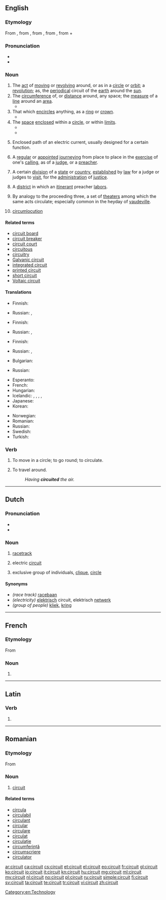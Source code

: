 ==English==

===Etymology===
From {{etyl|enm}} {{term|circuit|lang=enm}}, from {{etyl|fro}} {{term|circuit|lang=fro}}, from {{etyl|la}} {{term|circuitus||a going round}}, from {{term|circuire||go round}}, from {{term|circum||around}} + {{term|ire}}

===Pronunciation===
* {{audio|en-us-circuit.ogg|Audio (US)}}
* {{rhymes|ɜː(r)kɪt}}

===Noun===
{{en-noun}}

# The [[act]] of [[moving]] or [[revolving]] around, or as in a [[circle]] or [[orbit]]; a [[revolution]]; as, the [[periodical]] circuit of the [[earth]] around the [[sun]].
# The [[circumference]] of, or [[distance]] around, any space; the [[measure]] of a [[line]] around an [[area]].
#* {{quote-book|passage=So the '''circuit''' or compass of Ireland is 1,800 miles, which is 200 less than Caesar doth reckon or account.|author=[[w:John Stow|John Stow]]}}
# That which [[encircle]]s anything, as a [[ring]] or [[crown]].
#* {{quote-book|year=1590|passage=And this fell tempest shall not cease to rage Until the golden '''circuit''' on my head, Like to the glorious sun's transparent beams, Do calm the fury of this mad-bred flaw.|author=William Shakespeare|title=Henry VI|section=Part II, Act III, Scene I, line 351}}
# The [[space]] [[enclose]]d within a [[circle]], or within [[limit]]s.
#* {{quote-book|year=1592|passage="Fondling," she saith, "since I have hemm'd thee here Within the '''circuit''' of this ivory pale, I'll be a park, and thou shalt be my deer: Feed where thou wilt, on mountain, or in dale; Graze on my lips; and if those hills be dry, Stray lower, where the pleasant fountains lie.|author=William Shakespeare|title=Venus and Adonis|section=Stanza 39, line 229}}
#* {{quote-book|passage=A '''circuit''' wide enclosed with goodliest trees.|author=John Milton|title=Paradise Lost|year=1667}}
# {{electricity}} Enclosed path of an electric current, usually designed for a certain function.
# A [[regular]] or [[appoint]]ed [[journey]]ing from place to place in the [[exercise]] of one's [[calling]], as of a [[judge]], or a [[preacher]].
# {{legal}} A certain [[division]] of a [[state]] or [[country]], [[establish]]ed by [[law]] for a judge or judges to [[visit]], for the [[administration]] of [[justice]].
# {{context|Methodist Church}} A [[district]] in which an [[itinerant]] preacher [[labor]]s.
# By analogy to the proceeding three, a set of [[theater]]s among which the same acts circulate; especially common in the heyday of [[vaudeville]].
# {{obsolete}} [[circumlocution]]

====Related terms====
* [[circuit board]]
* [[circuit breaker]]
* [[circuit court]]
* [[circuitous]]
* [[circuitry]]
* [[Galvanic circuit]]
* [[integrated circuit]]
* [[printed circuit]]
* [[short circuit]]
* [[Voltaic circuit]]

====Translations====
{{trans-top|the act of moving or revolving around}}
* Finnish: {{t-|fi|kierto}}
{{trans-mid}}
* Russian: {{t|ru|кругооборот|m|tr=krugooborót|sc=Cyrl}}, {{t|ru|цикл|m|tr=cikl|sc=Cyrl}}
{{trans-bottom}}

{{trans-top|the circumference of, or distance around, any space}}
* Finnish: {{t-|fi|ympärysmitta}}
{{trans-mid}}
* Russian: {{t|ru|окружность|f|tr=okrúžnostʹ|sc=Cyrl}}, {{t|ru|периметр|m|tr=perímetr|sc=Cyrl}}
{{trans-mid}}
{{trans-bottom}}

{{trans-top|a regular or appointed journeying}}
* Finnish: {{t-|fi|kierto}}
{{trans-mid}}
* Russian: {{t|ru|объезд|m|tr=obʺjézd|sc=Cyrl}}, {{t|ru|обход|m|tr=obxód|sc=Cyrl}} {{qualifier|on foot}}
{{trans-bottom}}

{{trans-top|The [[space]] [[enclose]]d within a [[circle]]}}
* Bulgarian: {{t+|bg|кръг}}
{{trans-mid}}
* Russian: {{t|ru|круг|m|tr=krug|sc=Cyrl}}
{{trans-bottom}}

{{trans-top|electric current path}}
* Esperanto: {{t-|eo|cirkvito}}
* French: {{t+|fr|circuit}}
* Hungarian: {{t+|hu|áramkör}}
* Icelandic: {{t-|is|rafrás|f}}, {{t-|is|straumrás|f}}, {{t-|is|rafstraumsrás|f}}, {{t-|is|lína|f}}, {{t+|is|rás|f}}
* Japanese: {{t-|ja|回路|tr=kairo}}
* Korean: {{t-|ko|회로|tr=hoero|sc=Hang}}
{{trans-mid}}
* Norwegian: {{t-|no|kretsløp|n}}
* Romanian: {{t-|ro|circuit}}
* Russian: {{t|ru|цепь|f|tr=cepʹ|sc=Cyrl}}
* Swedish: {{t+|sv|krets|n}}
* Turkish: {{t+|tr|devre}}
{{trans-bottom}}

===Verb===
{{en-verb}}

# {{intransitive|obsolete}} To move in a circle; to go round; to circulate.
# {{obsolete}} To travel around.
#: ''Having '''circuited''' the air.''

[[Category:en:Technology]]

----

==Dutch==

===Pronunciation===
* {{IPA|/sɪrˈkʋi/|lang=nl}}
* {{audio|Nl-circuit.ogg|Audio}}

===Noun===
{{nl-noun|n|circuits|circuitje}}

# {{sports}} [[racetrack]]
# {{physics}} electric [[#English|circuit]]
# {{figuratively}} exclusive group of individuals, [[clique]], [[circle]]

====Synonyms====
* ''(race track)'' [[racebaan]]
* ''(electricity)'' [[elektrisch]] circuit, elektrisch [[netwerk]]
* ''(group of people)'' [[kliek]], [[kring]]

----

==French==

===Etymology===
From {{etyl|la|fr}}

===Noun===
{{fr-noun|m}}

# {{l|en|circuit}}{{attention|fr|please expand}}

----

==Latin==

===Verb===
{{la-verb-form|circuit}}

# {{conjugation of|circueo|circueō|3|s|pres|act|ind|lang=la}}

----

==Romanian==

===Etymology===
From {{etyl|la|ro}} {{term|circuitus}}

===Noun===
{{ro-noun|n}}

# [[English|circuit]]

====Related terms====
* [[circula]]
* [[circulabil]]
* [[circulant]]
* [[circular]]
* [[circulare]]
* [[circulat]]
* [[circulație]]
* [[circumferință]]
* [[circumscriere]]
* [[circulator]]

[[ar:circuit]]
[[ca:circuit]]
[[cs:circuit]]
[[et:circuit]]
[[el:circuit]]
[[eo:circuit]]
[[fr:circuit]]
[[gl:circuit]]
[[ko:circuit]]
[[io:circuit]]
[[it:circuit]]
[[kn:circuit]]
[[hu:circuit]]
[[mg:circuit]]
[[ml:circuit]]
[[my:circuit]]
[[nl:circuit]]
[[no:circuit]]
[[pl:circuit]]
[[ru:circuit]]
[[simple:circuit]]
[[fi:circuit]]
[[sv:circuit]]
[[ta:circuit]]
[[te:circuit]]
[[tr:circuit]]
[[vi:circuit]]
[[zh:circuit]]